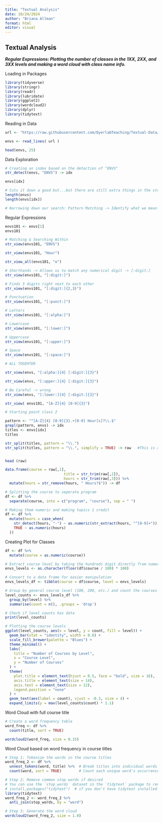 ```yaml
---
title: "Textual Analysis"
date: 10/24/2024
author: "Briana Allman"
format: html
editor: visual
---
```


## Textual Analysis

***Regular Expressions: Plotting the number of classes in the 1XX, 2XX, and 3XX levels and making a word cloud with class name info.***

Loading in Packages

```r

library(tidyverse)
library(stringr)
library(readr)
library(lubridate)
library(ggplot2)
library(wordcloud2)
library(dplyr)
library(tidytext)
```

Reading in Data

```r
url <- "https://raw.githubusercontent.com/DyerlabTeaching/Textual-Data/refs/heads/main/data/ENVSclasses.txt?token=GHSAT0AAAAAACWO27UIA46V72P7DBZEP5EKZYZFFXQ"

envs <- read_lines( url )

head(envs, 25)
```

Data Exploration

```r
# Creating an index based on the detection of "ENVS"
str_detect(envs, "ENVS") -> idx

envs[idx]

# Cuts it down a good but...but there are still extra things in the string
length(envs)
length(envs[idx])

# Narrowing down our search: Pattern Matching -> Identify what we mean when we say we are looking for 4 uppercase letters followed by 3 numbers followed by additional text -> REGULAR EXPRESSIONS
```

Regular Expressions

```r
envs101 <- envs[1]
envs101

# Matching & Searching Within
str_view(envs101, "ENVS")

str_view(envs101, "Hour")

str_view_all(envs101, "o")

# Shorthands -> Allows us to match any numerical digit -> [:digit:]
str_view(envs101, "[:digit:]")

# Finds 3 digits right next to each other
str_view(envs101, "[:digit:]{2,3}")

# Punctuation
str_view(envs101, "[:punct:]")

# Letters
str_view(envs101, "[:alpha:]")

# Lowercase
str_view(envs101, "[:lower:]")

# Uppercase
str_view(envs101, "[:upper:]")

# Space
str_view(envs101, "[:space:]")

# ALL TOGEHTER

str_view(envs, "[:alpha:]{4} [:digit:]{3}")

str_view(envs, "[:upper:]{4} [:digit:]{3}")

# Be Careful -> wrong
str_view(envs, "[:lower:]{4} [:digit:]{3}")

str_view( envs101, "[A-Z]{4} [0-9]{3}")
```

```r
# Starting point class 2

pattern <- "^[A-Z]{4} [0-9]{3}.+[0-9] Hour[s]?\\.$"
grepl(pattern, envs) -> idx
titles <- envs[idx]
titles

str_split(titles, pattern = "\\.")
str_split(titles, pattern = "\\.", simplify = TRUE) -> raw   #This is a Matrix


head (raw)

data.frame(course = raw[,1],
                           title = str_trim(raw[,2]),
                           hours = str_trim(raw[,3])) %>% 
  mutate(hours = str_remove(hours, " Hours?$")) -> df

# Splitting the course to seperate program
df <- df %>%
  separate(course, into = c("program", "course"), sep = " ")

# Making them numeric and making topics 1 credit
df <- df %>%
  mutate(hours = case_when(
    str_detect(hours, "-") ~ as.numeric(str_extract(hours, "^[0-9]+")),
    TRUE ~ as.numeric(hours)
  ))
```

Creating Plot for Classes

```r
df <- df %>%
  mutate(course = as.numeric(course))

# Extract course level by taking the hundreds digit directly from numeric values
envs_levels <- as.character(floor(df$course / 100) * 100)

# Convert to a data frame for easier manipulation
envs_levels_df <- tibble(course = df$course, level = envs_levels)

# Group by general course level (100, 200, etc.) and count the courses in each
level_counts <- envs_levels_df %>%
  group_by(level) %>%
  summarise(count = n(), .groups = 'drop')

# Check if level_counts has data
print(level_counts)

# Plotting the course levels
ggplot(level_counts, aes(x = level, y = count, fill = level)) +
  geom_bar(stat = "identity", width = 0.6) +
  scale_fill_brewer(palette = "Blues") +
  theme_minimal() +
  labs(
    title = "Number of Courses by Level",
    x = "Course Level",
    y = "Number of Courses"
  ) +
  theme(
    plot.title = element_text(hjust = 0.5, face = "bold", size = 16),
    axis.title = element_text(size = 14),
    axis.text = element_text(size = 12),
    legend.position = "none"
  ) +
  geom_text(aes(label = count), vjust = -0.3, size = 4) +
  expand_limits(y = max(level_counts$count) * 1.1)
```

Word Cloud with full course title

```r
# Create a word frequency table
word_freq <- df %>%
  count(title, sort = TRUE)

wordcloud2(word_freq, size = 0.15)
```

Word Cloud based on word frequency in course titles

```r
# Step 1: Tokenize the words in the course titles
word_freq_2 <- df %>%
  unnest_tokens(word, title) %>%  # Break titles into individual words
  count(word, sort = TRUE)        # Count each unique word's occurrence

# Step 2: Remove common stop words if desired
# You can use the `stop_words` dataset in the `tidytext` package to remove them
# install.packages("tidytext")  # if you don't have tidytext installed
library(tidytext)
word_freq_2 <- word_freq_2 %>%
  anti_join(stop_words, by = "word")

# Step 3: Generate the word cloud
wordcloud2(word_freq_2, size = 1.0)
```
